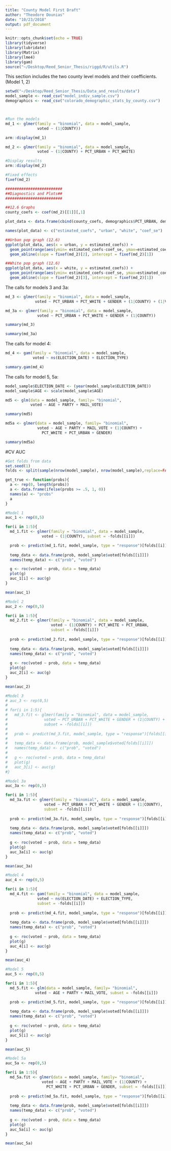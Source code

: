 ```yaml
---
title: "County Model First Draft"
author: "Theodore Dounias"
date: "10/23/2018"
output: pdf_document
---
```


```r
knitr::opts_chunk$set(echo = TRUE)
library(tidyverse)
library(lubridate)
library(Matrix)
library(lme4)
library(gam)
source("~/Desktop/Reed_Senior_Thesis/riggd/R/utils.R")
```

This section includes the two county level models and their coefficients. (Model 1, 2)

```r
setwd("~/Desktop/Reed_Senior_Thesis/Data_and_results/data")
model_sample <- read_csv("model_indiv_sample.csv")
demographics <- read_csv("colorado_demographic_stats_by_county.csv")



#Run the models
md_1 <- glmer(family = "binomial", data = model_sample, 
              voted ~ (1|COUNTY))

arm::display(md_1)

md_2 <- glmer(family = "binomial", data = model_sample, 
              voted ~ (1|COUNTY) + PCT_URBAN + PCT_WHITE)

#Display results
arm::display(md_2)

#Fixed effects
fixef(md_2)

#########################
##Diagnostics and Plots##
#########################

##12.6 Graphs
county_coefs <- coef(md_2)[[1]][,1]

plot_data <- data.frame(cbind(county_coefs, demographics$PCT_URBAN, demographics$PCT_WHITE), ranef(md_2)[[1]][,1])

names(plot_data) <- c("estimated_coefs", "urban", "white", "coef_se")

##Urban pop graph (12.6)
ggplot(plot_data, aes(x = urban, y = estimated_coefs)) +
  geom_pointrange(aes(ymin= estimated_coefs-coef_se, ymax=estimated_coefs+coef_se), size = .1) +
  geom_abline(slope = fixef(md_2)[2], intercept = fixef(md_2)[1])

##White pop graph (12.6)
ggplot(plot_data, aes(x = white, y = estimated_coefs)) +
  geom_pointrange(aes(ymin= estimated_coefs-coef_se, ymax=estimated_coefs+coef_se), size = .1) +
  geom_abline(slope = fixef(md_2)[3], intercept = fixef(md_2)[1])
```


The calls for models 3 and 3a:

```r
md_3 <- glmer(family = "binomial", data = model_sample, 
             voted ~ PCT_URBAN + PCT_WHITE + GENDER + (1|COUNTY) + (1|VOTER_ID))

md_3a <- glmer(family = "binomial", data = model_sample, 
              voted ~ PCT_URBAN + PCT_WHITE + GENDER + (1|COUNTY))

summary(md_3)

summary(md_3a)
```

The calls for model 4:

```r
md_4 <- gam(family = "binomial", data = model_sample, 
            voted ~ ns(ELECTION_DATE) + ELECTION_TYPE)

summary.gam(md_4)
```

The calls for model 5, 5a:

```r
model_sample$ELECTION_DATE <- (year(model_sample$ELECTION_DATE))
model_sample$AGE <- scale(model_sample$AGE)

md5 <- glm(data = model_sample, family= "binomial", 
           voted ~ AGE + PARTY + MAIL_VOTE)

summary(md5)

md5a <- glmer(data = model_sample, family= "binomial", 
              voted ~ AGE + PARTY + MAIL_VOTE + (1|COUNTY) +
                PCT_WHITE + PCT_URBAN + GENDER)

summary(md5a)
```

#CV AUC

```r
#Get folds from data
set.seed(1)
folds <- split(sample(nrow(model_sample), nrow(model_sample),replace=FALSE), as.factor(1:5))

get_true <- function(probs){
  a <- rep(0, length(probs))
  a <- data.frame(ifelse(probs >= .5, 1, 0))
  names(a) <- "probs"
  a
}

#Model 1
auc_1 <- rep(0,5)

for(i in 1:5){
  md_1.fit <- glmer(family = "binomial", data = model_sample, 
                voted ~ (1|COUNTY), subset = -folds[[i]])

  prob <- predict(md_1.fit, model_sample, type = "response")[folds[[i]]]
  
  temp_data <- data.frame(prob, model_sample$voted[folds[[i]]])
  names(temp_data) <- c("prob", "voted")

  g <- roc(voted ~ prob, data = temp_data)
  plot(g)   
  auc_1[i] <- auc(g)
}

mean(auc_1)

#Model 2
auc_2 <- rep(0,5)

for(i in 1:5){
  md_2.fit <- glmer(family = "binomial", data = model_sample, 
                    voted ~ (1|COUNTY) + PCT_WHITE + PCT_URBAN, 
                    subset = -folds[[i]])
  
  prob <- predict(md_2.fit, model_sample, type = "response")[folds[[i]]]
  
  temp_data <- data.frame(prob, model_sample$voted[folds[[i]]])
  names(temp_data) <- c("prob", "voted")
  
  g <- roc(voted ~ prob, data = temp_data)
  plot(g)   
  auc_2[i] <- auc(g)
}

mean(auc_2)

#Model 3
# auc_3 <- rep(0,5)
# 
# for(i in 1:5){
#   md_3.fit <- glmer(family = "binomial", data = model_sample, 
#                voted ~ PCT_URBAN + PCT_WHITE + GENDER + (1|COUNTY) + (1|VOTER_ID),
#                subset = -folds[[i]])
#   
#   prob <- predict(md_3.fit, model_sample, type = "response")[folds[[i]]]
#   
#   temp_data <- data.frame(prob, model_sample$voted[folds[[i]]])
#   names(temp_data) <- c("prob", "voted")
#   
#   g <- roc(voted ~ prob, data = temp_data)
#   plot(g)   
#   auc_3[i] <- auc(g)
#}

#Model 3a
auc_3a <- rep(0,5)

for(i in 1:5){
  md_3a.fit <- glmer(family = "binomial", data = model_sample, 
                 voted ~ PCT_URBAN + PCT_WHITE + GENDER + (1|COUNTY),
                 subset = -folds[[i]])
  
  prob <- predict(md_3a.fit, model_sample, type = "response")[folds[[i]]]
  
  temp_data <- data.frame(prob, model_sample$voted[folds[[i]]])
  names(temp_data) <- c("prob", "voted")
  
  g <- roc(voted ~ prob, data = temp_data)
  plot(g)   
  auc_3a[i] <- auc(g)
}

mean(auc_3a)

#Model 4
auc_4 <- rep(0,5)

for(i in 1:5){
  md_4.fit <- gam(family = "binomial", data = model_sample, 
              voted ~ ns(ELECTION_DATE) + ELECTION_TYPE, 
              subset = -folds[[i]])
  
  prob <- predict(md_4.fit, model_sample, type = "response")[folds[[i]]]
  
  temp_data <- data.frame(prob, model_sample$voted[folds[[i]]])
  names(temp_data) <- c("prob", "voted")
  
  g <- roc(voted ~ prob, data = temp_data)
  plot(g)   
  auc_4[i] <- auc(g)
}

mean(auc_4)

#Model 5
auc_5 <- rep(0,5)

for(i in 1:5){
  md_5.fit <- glm(data = model_sample, family= "binomial", 
             voted ~ AGE + PARTY + MAIL_VOTE, subset = -folds[[i]])

  prob <- predict(md_5.fit, model_sample, type = "response")[folds[[i]]]
  
  temp_data <- data.frame(prob, model_sample$voted[folds[[i]]])
  names(temp_data) <- c("prob", "voted")
  
  g <- roc(voted ~ prob, data = temp_data)
  plot(g)   
  auc_5[i] <- auc(g)
}

mean(auc_5)

#Model 5a
auc_5a <- rep(0,5)

for(i in 1:5){
  md_5a.fit <- glmer(data = model_sample, family= "binomial", 
                voted ~ AGE + PARTY + MAIL_VOTE + (1|COUNTY) +
                  PCT_WHITE + PCT_URBAN + GENDER, subset = -folds[[i]])
  
  prob <- predict(md_5a.fit, model_sample, type = "response")[folds[[i]]]
  
  temp_data <- data.frame(prob, model_sample$voted[folds[[i]]])
  names(temp_data) <- c("prob", "voted")
  
  g <- roc(voted ~ prob, data = temp_data)
  plot(g)   
  auc_5a[i] <- auc(g)
}

mean(auc_5a)
```

